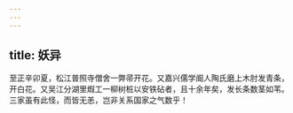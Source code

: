 ```yaml
---
---
---
```

title: 妖异
---




至正辛卯夏，松江普照寺僧舍一弊帚开花。又嘉兴儒学阍人陶氏磨上木肘发青条，开白花。又吴江分湖里煆工一柳树桩以安铁砧者，且十余年矣，发长条数茎如苇。三家虽有此怪，而皆无恙，岂非关系国家之气数乎！